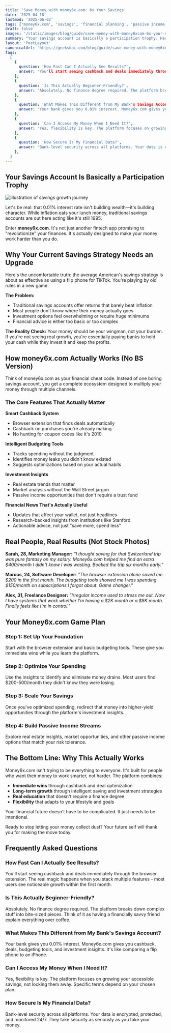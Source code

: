 ```yaml
---
title: 'Save Money with money6x.com: 6x Your Savings'
date: '2025-04-18'
lastmod: '2025-06-02'
tags: ['money6x.com', 'savings', 'financial planning', 'passive income']
draft: false
images: '/static/images/blog/guide/save-money-with-money6xcom-6x-your-savings.png'
summary: "Your savings account is basically a participation trophy. Here's how money6x.com actually multiplies your money while you sleep."
layout: 'PostLayout'
canonicalUrl: 'https://geekskai.com/blog/guide/save-money-with-money6xcom-6x-your-savings/'
faqs:
  [
    {
      question: 'How Fast Can I Actually See Results?',
      answer: 'You'll start seeing cashback and deals immediately through the browser extension. The real magic happens when you stack multiple features - most users see noticeable growth within the first month.',
    },
    {
      question: 'Is This Actually Beginner-Friendly?',
      answer: 'Absolutely. No finance degree required. The platform breaks down complex stuff into bite-sized pieces. Think of it as having a financially savvy friend explain everything over coffee.',
    },
    {
      question: 'What Makes This Different from My Bank's Savings Account?',
      answer: 'Your bank gives you 0.01% interest. Money6x.com gives you cashback, deals, budgeting tools, and investment insights. It's like comparing a flip phone to an iPhone.',
    },
    {
      question: 'Can I Access My Money When I Need It?',
      answer: 'Yes, flexibility is key. The platform focuses on growing your accessible savings, not locking them away. Specific terms depend on your chosen plan.',
    },
    {
      question: 'How Secure Is My Financial Data?',
      answer: 'Bank-level security across all platforms. Your data is encrypted, protected, and monitored 24/7. They take security as seriously as you take your money.',
    },
  ]
---
```


## Your Savings Account Is Basically a Participation Trophy

![Illustration of savings growth journey](/static/images/blog/guide/save-money-with-money6xcom-6x-your-savings.png)

Let's be real: that 0.01% interest rate isn't building wealth—it's building character. While inflation eats your lunch money, traditional savings accounts are out here acting like it's still 1995.

Enter **money6x.com**. It's not just another fintech app promising to "revolutionize" your finances. It's actually designed to make your money work harder than you do.

## Why Your Current Savings Strategy Needs an Upgrade

Here's the uncomfortable truth: the average American's savings strategy is about as effective as using a flip phone for TikTok. You're playing by old rules in a new game.

**The Problem:**
- Traditional savings accounts offer returns that barely beat inflation
- Most people don't know where their money actually goes
- Investment options feel overwhelming or require huge minimums
- Financial advice is either too basic or too complex

**The Reality Check:**
Your money should be your wingman, not your burden. If you're not seeing real growth, you're essentially paying banks to hold your cash while they invest it and keep the profits.

## How money6x.com Actually Works (No BS Version)

Think of money6x.com as your financial cheat code. Instead of one boring savings account, you get a complete ecosystem designed to multiply your money through multiple channels.

### The Core Features That Actually Matter

**Smart Cashback System**
- Browser extension that finds deals automatically
- Cashback on purchases you're already making
- No hunting for coupon codes like it's 2010

**Intelligent Budgeting Tools**
- Tracks spending without the judgment
- Identifies money leaks you didn't know existed
- Suggests optimizations based on your actual habits

**Investment Insights**
- Real estate trends that matter
- Market analysis without the Wall Street jargon
- Passive income opportunities that don't require a trust fund

**Financial News That's Actually Useful**
- Updates that affect your wallet, not just headlines
- Research-backed insights from institutions like Stanford
- Actionable advice, not just "save more, spend less"

## Real People, Real Results (Not Stock Photos)

**Sarah, 28, Marketing Manager:**
*"I thought saving for that Switzerland trip was pure fantasy on my salary. Money6x.com helped me find an extra $400/month I didn't know I was wasting. Booked the trip six months early."*

**Marcus, 24, Software Developer:**
*"The browser extension alone saved me $200 in the first month. The budgeting tools showed me I was spending $150/month on subscriptions I forgot about. Game changer."*

**Alex, 31, Freelance Designer:**
*"Irregular income used to stress me out. Now I have systems that work whether I'm having a $2K month or a $8K month. Finally feels like I'm in control."*

## Your Money6x.com Game Plan

### Step 1: Set Up Your Foundation
Start with the browser extension and basic budgeting tools. These give you immediate wins while you learn the platform.

### Step 2: Optimize Your Spending
Use the insights to identify and eliminate money drains. Most users find $200-500/month they didn't know they were losing.

### Step 3: Scale Your Savings
Once you've optimized spending, redirect that money into higher-yield opportunities through the platform's investment insights.

### Step 4: Build Passive Income Streams
Explore real estate insights, market opportunities, and other passive income options that match your risk tolerance.

## The Bottom Line: Why This Actually Works

Money6x.com isn't trying to be everything to everyone. It's built for people who want their money to work smarter, not harder. The platform combines:

- **Immediate wins** through cashback and deal optimization
- **Long-term growth** through intelligent saving and investment strategies  
- **Real education** that doesn't require a finance degree
- **Flexibility** that adapts to your lifestyle and goals

Your financial future doesn't have to be complicated. It just needs to be intentional.

Ready to stop letting your money collect dust? Your future self will thank you for making the move today.

## Frequently Asked Questions

### How Fast Can I Actually See Results?

You'll start seeing cashback and deals immediately through the browser extension. The real magic happens when you stack multiple features - most users see noticeable growth within the first month.

### Is This Actually Beginner-Friendly?

Absolutely. No finance degree required. The platform breaks down complex stuff into bite-sized pieces. Think of it as having a financially savvy friend explain everything over coffee.

### What Makes This Different from My Bank's Savings Account?

Your bank gives you 0.01% interest. Money6x.com gives you cashback, deals, budgeting tools, and investment insights. It's like comparing a flip phone to an iPhone.

### Can I Access My Money When I Need It?

Yes, flexibility is key. The platform focuses on growing your accessible savings, not locking them away. Specific terms depend on your chosen plan.

### How Secure Is My Financial Data?

Bank-level security across all platforms. Your data is encrypted, protected, and monitored 24/7. They take security as seriously as you take your money.
